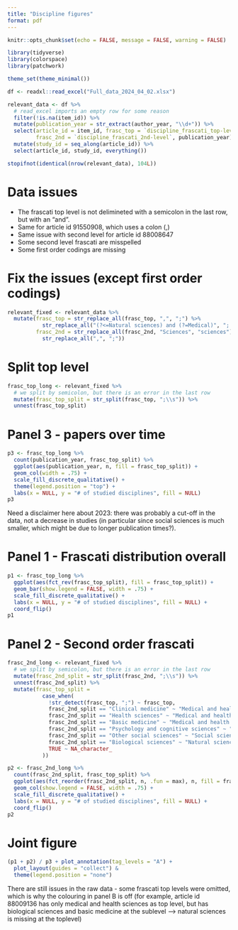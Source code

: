 ```yaml
---
title: "Discipline figures"
format: pdf
---
```


```r
knitr::opts_chunk$set(echo = FALSE, message = FALSE, warning = FALSE)
```

```r
library(tidyverse)
library(colorspace)
library(patchwork)

theme_set(theme_minimal())

df <- readxl::read_excel("Full_data_2024_04_02.xlsx")

relevant_data <- df %>% 
  # read_excel imports an empty row for some reason
  filter(!is.na(item_id)) %>% 
  mutate(publication_year = str_extract(author_year, "\\d+")) %>% 
  select(article_id = item_id, frasc_top = `discipline_frascati_top-level`,
         frasc_2nd = `discipline_frascati_2nd-level`, publication_year) %>% 
  mutate(study_id = seq_along(article_id)) %>% 
  select(article_id, study_id, everything())

stopifnot(identical(nrow(relevant_data), 104L))
```


# Data issues

- The frascati top level is not delimineted with a semicolon in the last row, 
but with an "and".
- Same for article id 91550908, which uses a colon (,)
- Same issue with second level for article id 88008647
- Some second level frascati are misspelled
- Some first order codings are missing


# Fix the issues (except first order codings)

```r
relevant_fixed <- relevant_data %>% 
  mutate(frasc_top = str_replace_all(frasc_top, ",", ";") %>% 
           str_replace_all("(?<=Natural sciences) and (?=Medical)", "; "),
         frasc_2nd = str_replace_all(frasc_2nd, "Sciences", "sciences") %>% 
           str_replace_all(",", ";"))
```


# Split top level
```r
frasc_top_long <- relevant_fixed %>% 
  # we split by semicolon, but there is an error in the last row
  mutate(frasc_top_split = str_split(frasc_top, ";\\s")) %>% 
  unnest(frasc_top_split)
```


# Panel 3 - papers over time
```r
p3 <- frasc_top_long %>% 
  count(publication_year, frasc_top_split) %>% 
  ggplot(aes(publication_year, n, fill = frasc_top_split)) +
  geom_col(width = .75) +
  scale_fill_discrete_qualitative() +
  theme(legend.position = "top") +
  labs(x = NULL, y = "# of studied disciplines", fill = NULL)
p3
```
Need a disclaimer here about 2023: there was probably a cut-off in the data, not
a decrease in studies (in particular since social sciences is much smaller, 
which might be due to longer publication times?).

# Panel 1 - Frascati distribution overall
```r
p1 <- frasc_top_long %>% 
  ggplot(aes(fct_rev(frasc_top_split), fill = frasc_top_split)) +
  geom_bar(show.legend = FALSE, width = .75) +
  scale_fill_discrete_qualitative() +
  labs(x = NULL, y = "# of studied disciplines", fill = NULL) +
  coord_flip()
p1
```

# Panel 2 - Second order frascati
```r
frasc_2nd_long <- relevant_fixed %>% 
  # we split by semicolon, but there is an error in the last row
  mutate(frasc_2nd_split = str_split(frasc_2nd, ";\\s")) %>% 
  unnest(frasc_2nd_split) %>% 
  mutate(frasc_top_split = 
           case_when(
             !str_detect(frasc_top, ";") ~ frasc_top,
             frasc_2nd_split == "Clinical medicine" ~ "Medical and health sciences",
             frasc_2nd_split == "Health sciences" ~ "Medical and health sciences",
             frasc_2nd_split == "Basic medicine" ~ "Medical and health sciences",
             frasc_2nd_split == "Psychology and cognitive sciences" ~ "Social sciences",
             frasc_2nd_split == "Other social sciences" ~ "Social sciences",
             frasc_2nd_split == "Biological sciences" ~ "Natural sciences",
             TRUE ~ NA_character_
           ))
```

```r
p2 <- frasc_2nd_long %>% 
  count(frasc_2nd_split, frasc_top_split) %>% 
  ggplot(aes(fct_reorder(frasc_2nd_split, n, .fun = max), n, fill = frasc_top_split)) +
  geom_col(show.legend = FALSE, width = .75) +
  scale_fill_discrete_qualitative() +
  labs(x = NULL, y = "# of studied disciplines", fill = NULL) +
  coord_flip()
p2
```

# Joint figure
```r
(p1 + p2) / p3 + plot_annotation(tag_levels = "A") +
  plot_layout(guides = "collect") & 
  theme(legend.position = "none")
```

There are still issues in the raw data - some frascati top levels were omitted,
which is why the colouring in panel B is off (for example, article id 88009136
has only medical and health sciences as top level, but has biological sciences 
and basic medicine at the sublevel --> natural sciences is missing at the 
toplevel)
